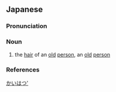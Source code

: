 ==Japanese==
{{ja-kanjitab|がい|はつ|yomi=o}}

===Pronunciation===
{{ja-pron|yomi=o|がいはつ|acc=0|acc_ref=DJR}}

===Noun===
{{ja-noun|がいはつ}}

# the [[hair]] of an [[old]] [[person]], an [[old]] [[person]]

===References===
<references/>

[[Category:ja:Hair|かいはつ']]